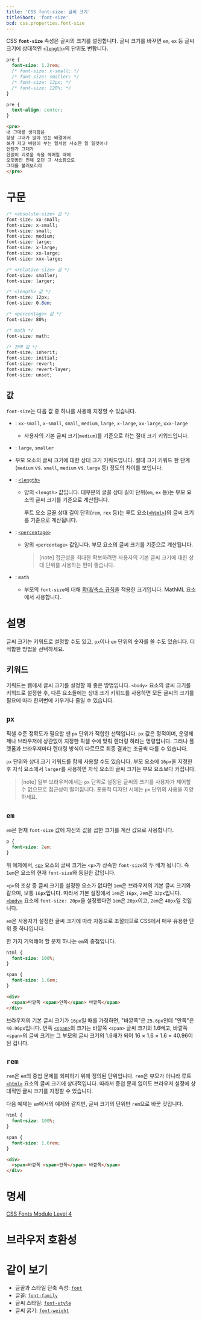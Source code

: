 ```yaml
---
title: 'CSS font-size: 글씨 크기'
titleShort: 'font-size'
bcd: css.properties.font-size
---
```


CSS **`font-size`** 속성은 글씨의 크기를 설정합니다. 글씨 크기를 바꾸면 `em`, `ex` 등 글씨 크기에 상대적인 [`<length>`](./length)의 단위도 변합니다.

```css hidden name=demo
pre {
  font-size: 1.2rem;
  /* font-size: x-small; */
  /* font-size: smaller; */
  /* font-size: 12px; */
  /* font-size: 120%; */
}
```

```css hidden editable=false name=demo filename=style
pre {
  text-align: center;
}
```

```html hidden name=demo
<pre>
내 그대를 생각함은
항상 그대가 앉아 있는 배경에서
해가 지고 바람이 부는 일처럼 사소한 일 일것이나
언젠가 그대가
한없이 괴로움 속을 헤매일 때에
오랫동안 전해 오던 그 사소함으로
그대를 불러보리라
</pre>
```

<LiveExample height={240} lang="css" name="demo" />

# 구문

```css
/* <absolute-size> 값 */
font-size: xx-small;
font-size: x-small;
font-size: small;
font-size: medium;
font-size: large;
font-size: x-large;
font-size: xx-large;
font-size: xxx-large;

/* <relative-size> 값 */
font-size: smaller;
font-size: larger;

/* <length> 값 */
font-size: 12px;
font-size: 0.8em;

/* <percentage> 값 */
font-size: 80%;

/* math */
font-size: math;

/* 전역 값 */
font-size: inherit;
font-size: initial;
font-size: revert;
font-size: revert-layer;
font-size: unset;
```

## 값

`font-size`는 다음 값 중 하나를 사용해 지정할 수 있습니다.

- : `xx-small`, `x-small`, `small`, `medium`, `large`, `x-large`, `xx-large`, `xxx-large`

  - 사용자의 기본 글씨 크기(`medium`)를 기준으로 하는 절대 크기 키워드입니다.

- : `large`, `smaller`
- 부모 요소의 글씨 크기에 대한 상대 크기 키워드입니다. 절대 크기 키워드 한 단계 (`medium` vs. `small`, `medium` vs. `large` 등) 정도의 차이를 보입니다.

- : [`<length>`](./length)

  - 양의 `<length>` 값입니다. 대부분의 글꼴 상대 길이 단위(`em`, `ex` 등)는 부모 요소의 글씨 크기를 기준으로 계산됩니다.

    루트 요소 글꼴 상대 길이 단위(`rem`, `rex` 등)는 루트 요소([`<html>`](/docs/Web/HTML/Element/html))의 글씨 크기를 기준으로 계산됩니다.

- : [`<percentage>`](./percentage)

  - 양의 `<percentage>` 값입니다. 부모 요소의 글씨 크기를 기준으로 계산됩니다.

    > [note] 접근성을 최대한 확보하려면 사용자의 기본 글씨 크기에 대한 상대 단위를 사용하는 편이 좋습니다.

- : `math`
  - 부모의 `font-size`에 대해 [확대/축소 규칙](https://w3c.github.io/mathml-core/#the-math-script-level-property)을 적용한 크기입니다. MathML 요소에서 사용합니다.

# 설명

글씨 크기는 키워드로 설정할 수도 있고, `px`이나 `em` 단위의 숫자를 쓸 수도 있습니다. 더 적합한 방법을 선택하세요.

## 키워드

키워드는 웹에서 글씨 크기를 설정할 때 좋은 방법입니다. `<body>` 요소의 글씨 크기를 키워드로 설정한 후, 다른 요소들에는 상대 크기 키워드를 사용하면 모든 글씨의 크기를 필요에 따라 한꺼번에 키우거나 줄일 수 있습니다.

## `px`

픽셀 수준 정확도가 필요할 땐 `px` 단위가 적합한 선택입니다. `px` 값은 정적이며, 운영체제나 브라우저에 상관없이 지정한 픽셀 수에 맞춰 렌더링 하라는 명령입니다. 그러나 플랫폼과 브라우저마다 렌더링 방식이 다르므로 최종 결과는 조금씩 다를 수 있습니다.

`px` 단위와 상대 크기 키워드를 함께 사용할 수도 있습니다. 부모 요소에 `16px`을 지정한 후 자식 요소에서 `larger`를 사용하면 자식 요소의 글씨 크기는 부모 요소보다 커집니다.

> [note]
> 일부 브라우저에서는 `px` 단위로 설정된 글씨의 크기를 사용자가 제어할 수 없으므로 접근성이 떨어집니다. 포용적 디자인 시에는 `px` 단위의 사용을 지양하세요.

## `em`

`em`은 현재 `font-size` 값에 자신의 값을 곱한 크기를 계산 값으로 사용합니다.

```css
p {
  font-size: 2em;
}
```

위 예제에서, [`<p>`](/docs/Web/HTML/Element/p) 요소의 글씨 크기는 `<p>`가 상속한 `font-size`의 두 배가 됩니다. 즉 `1em`은 요소의 현재 `font-size`와 동일한 값입니다.

`<p>`의 조상 중 글씨 크기를 설정한 요소가 없다면 `1em`은 브라우저의 기본 글씨 크기와 같으며, 보통 `16px`입니다. 따라서 기본 설정에서 `1em`은 `16px`, `2em`은 `32px`입니다. [`<body>`](/docs/Web/HTML/Element/body) 요소에 `font-size: 20px`을 설정했다면 `1em`은 `20px`이고, `2em`은 `40px`일 것입니다.

`em`은 사용자가 설정한 글씨 크기에 따라 자동으로 조절되므로 CSS에서 매우 유용한 단위 중 하나입니다.

한 가지 기억해야 할 문제 하나는 `em`의 중첩입니다.

```css hidden name=compounding
html {
  font-size: 100%;
}

span {
  font-size: 1.6em;
}
```

```html hidden name=compounding
<div>
  <span>바깥쪽 <span>안쪽</span> 바깥쪽</span>
</div>
```

<LiveExample height={240} lang="css" name="compounding" />

브라우저의 기본 글씨 크기가 `16px`일 때를 가정하면, "바깥쪽"은 `25.6px`인데 "안쪽"은 `40.96px`입니다. 안쪽 [`<span>`](/docs/Web/HTML/Element/span)의 크기는 바깥쪽 `<span>` 글씨 크기의 1.6배고, 바깥쪽 `<span>`의 글씨 크기는 그 부모의 글씨 크기의 1.6배가 되어 16 × 1.6 × 1.6 = 40.96이 된 겁니다.

## `rem`

`rem`은 `em`의 중첩 문제를 회피하기 위해 정의된 단위입니다. `rem`은 부모가 아니라 루트 [`<html>`](/docs/Web/HTML/Element/html) 요소의 글씨 크기에 상대적입니다. 따라서 중첩 문제 없이도 브라우저 설정에 상대적인 글씨 크기를 지정할 수 있습니다.

다음 예제는 `em`에서의 예제와 같지만, 글씨 크기의 단위만 `rem`으로 바꾼 것입니다.

```css hidden name=compounding2
html {
  font-size: 100%;
}

span {
  font-size: 1.6rem;
}
```

```html hidden name=compounding2
<div>
  <span>바깥쪽 <span>안쪽</span> 바깥쪽</span>
</div>
```

<LiveExample height={240} lang="css" name="compounding2" />

# 명세

[CSS Fonts Module Level 4](https://drafts.csswg.org/css-fonts/#font-size-prop)

# 브라우저 호환성

<BrowserCompat data={props.bcd} />

# 같이 보기

- 글꼴과 스타일 단축 속성: [`font`](./font)
- 글꼴: [`font-family`](./font-family)
- 글씨 스타일: [`font-style`](./font-style)
- 글씨 굵기: [`font-weight`](./font-weight)
